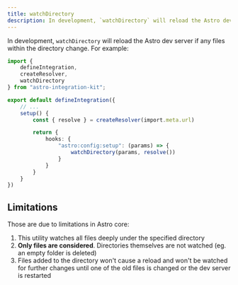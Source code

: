 ```yaml
---
title: watchDirectory
description: In development, `watchDirectory` will reload the Astro dev server if any files within the directory change.
---
```


In development, `watchDirectory` will reload the Astro dev server if any files within
the directory change. For example:

```ts title="my-integration/index.ts" {4,15}
import {
	defineIntegration,
	createResolver,
	watchDirectory
} from "astro-integration-kit";

export default defineIntegration({
	// ...
	setup() {
		const { resolve } = createResolver(import.meta.url)

		return {
			hooks: {
				"astro:config:setup": (params) => {
					watchDirectory(params, resolve())
				}
			}
		}
	}
})
```

## Limitations

Those are due to limitations in Astro core:

1. This utility watches all files deeply under the specified directory
2. **Only files are considered**. Directories themselves are not watched (eg. an empty folder is deleted)
3. Files added to the directory won't cause a reload and won't be watched for further changes until one of the old files is changed or the dev server is restarted
